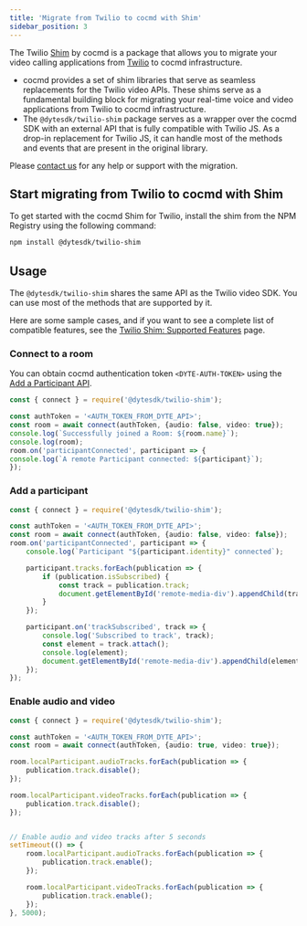 ```yaml
---
title: 'Migrate from Twilio to cocmd with Shim'
sidebar_position: 3
---
```


The Twilio [Shim](<https://en.wikipedia.org/wiki/Shim_(computing)>) by cocmd is a package that allows you to migrate your video calling applications from [Twilio](https://sdk.twilio.com/js/video/releases/2.27.0/docs/index.html) to cocmd infrastructure.

- cocmd provides a set of shim libraries that serve as seamless replacements for the Twilio video APIs. These shims serve as a fundamental building block for migrating your real-time voice and video applications from Twilio to cocmd infrastructure.
- The `@dytesdk/twilio-shim` package serves as a wrapper over the cocmd SDK with an external API that is fully compatible with Twilio JS. As a drop-in replacement for Twilio JS, it can handle most of the methods and events that are present in the original library.

Please [contact us](https://cocmd.ai/contact) for any help or support with the migration.

## Start migrating from Twilio to cocmd with Shim

To get started with the cocmd Shim for Twilio, install the shim from the NPM Registry using the following command:

```bash npm
npm install @dytesdk/twilio-shim
```

## Usage

The `@dytesdk/twilio-shim` shares the same API as the Twilio video SDK. You can use most of the methods that are supported by it.

Here are some sample cases, and if you want to see a complete list of compatible features, see the [Twilio Shim: Supported Features](/guides/migration/twilio/compatibility-shim-twilio) page.

### Connect to a room

You can obtain cocmd authentication token `<DYTE-AUTH-TOKEN>` using the [Add a Participant API](/api#/operations/add_participant).

```ts
const { connect } = require('@dytesdk/twilio-shim');

const authToken = '<AUTH_TOKEN_FROM_DYTE_API>';
const room = await connect(authToken, {audio: false, video: true});
console.log(`Successfully joined a Room: ${room.name}`);
console.log(room);
room.on('participantConnected', participant => {
console.log(`A remote Participant connected: ${participant}`);
});
```

### Add a participant

```ts
const { connect } = require('@dytesdk/twilio-shim');

const authToken = '<AUTH_TOKEN_FROM_DYTE_API>';
const room = await connect(authToken, {audio: false, video: false});
room.on('participantConnected', participant => {
    console.log(`Participant "${participant.identity}" connected`);

    participant.tracks.forEach(publication => {
        if (publication.isSubscribed) {
            const track = publication.track;
            document.getElementById('remote-media-div').appendChild(track.attach());
        }
    });

    participant.on('trackSubscribed', track => {
        console.log('Subscribed to track', track);
        const element = track.attach();
        console.log(element);
        document.getElementById('remote-media-div').appendChild(element);
    });
});
```

### Enable audio and video

```ts
const { connect } = require('@dytesdk/twilio-shim');

const authToken = '<AUTH_TOKEN_FROM_DYTE_API>';
const room = await connect(authToken, {audio: true, video: true});

room.localParticipant.audioTracks.forEach(publication => {
    publication.track.disable();
});

room.localParticipant.videoTracks.forEach(publication => {
    publication.track.disable();
});


// Enable audio and video tracks after 5 seconds
setTimeout(() => {
    room.localParticipant.audioTracks.forEach(publication => {
        publication.track.enable();
    });

    room.localParticipant.videoTracks.forEach(publication => {
        publication.track.enable();
    });
}, 5000);
```
